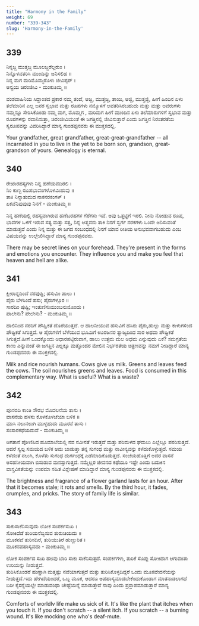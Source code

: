 ```yaml
---
title: "Harmony in the Family"
weight: 69
number: "339-343"
slug: 'Harmony-in-the-Family'
---
```


## 339
ನಿನ್ನಜ್ಜ ಮುತ್ತಜ್ಜ ಮೂಲಜ್ಜರೆಲ್ಲರುಂ ।  
ನಿನ್ನೊಳವತರಿಸಿ ಮುಂದಿನ್ನು ಜನಿಸಲಿಹ ॥  
ನಿನ್ನ ಮಗ ಮರಿಮೊಮ್ಮರೊಳು ಜೀವಿಪ್ಪರ್ ।  
ಅನ್ವಯ ಚಿರಂಜೀವಿ - ಮಂಕುತಿಮ್ಮ ॥ 

ವಂಶವಾಹಿನಿಯ ಸಿದ್ಧಾಂತದ ಪ್ರಕಾರ ನಮ್ಮ ತಂದೆ, ಅಜ್ಜ, ಮುತ್ತಜ್ಜ, ತಾಯಿ, ಅಜ್ಜಿ, ಮುತ್ತಜ್ಜಿ, ಹೀಗೆ ಹಿಂದಿನ ಏಳು ತಲೆಮಾರಿನ ಎಲ್ಲ ಜನರ ಸ್ವಭಾವ ಮತ್ತು ರೂಪಗಳು ನಮ್ಮೊಳಗೆ ಅವತರಿಸಿರಬಹುದು ಮತ್ತು ಮತ್ತು ಅವರುಗಳು ನಮ್ಮನ್ನೂ ಸೇರಿಸಿಕೊಂಡು ನಮ್ಮ ಮಗ, ಮೊಮ್ಮಗ , ಮರಿಮಗ ಹೀಗೆ ಮುಂದಿನ ಏಳು ತಲೆಮಾರುಗಳಿಗೆ ಸ್ವಭಾವ ಮತ್ತು ರೂಪಗಳನ್ನು ರವಾನಿಸುತ್ತಾ, ಚಿರಂಜೀವಿಯಂತೆ ಈ ಜಗತ್ತಿನಲ್ಲಿ ಜೀವಿಸುತ್ತಾರೆ ಎಂದು ಜಗತ್ತಿನ ನಿರಂತರತೆಯ ಸ್ವರೂಪವನ್ನು ವಿವರಿಸಿದ್ದಾರೆ ಮಾನ್ಯ ಗುಂಡಪ್ಪನವರು ಈ ಮುಕ್ತಕದಲ್ಲಿ.

Your grandfather, great grandfather, great-great-grandfather -- all incarnated in you to live in the yet to be born son, grandson, great-grandson of yours. Genealogy is eternal.

## 340
ರೇಖಾರಹಸ್ಯಗಳು ನಿನ್ನ ಹಣೆಯವದಿರಲಿ ।  
ನಿಂ ಕಾಣ್ಬ ರೂಪಭಾವಂಗಳೊಳಮಿಹುವು ॥  
ತಾಕಿ ನಿನ್ನಾತುಮದ ನಾಕನರಕಂಗಳ್ ।  
ಏಕವೆನಿಪುವುವು ನಿನಗೆ - ಮಂಕುತಿಮ್ಮ ॥ 

ನಿನ್ನ ಹಣೆಯಲ್ಲಿ ರಹಸ್ಯವಾಗಿರುವ ಹಣೆಬರಹಗಳ ಗೆರೆಗಳು ಇವೆ. ಅವು ಒತ್ತಟ್ಟಿಗೆ ಇರಲಿ. ನೀನು ನೋಡುವ ರೂಪ, ಭಾವಗಳ ಒಳಗೆ ಇರುವ ಸತ್ಯ ಮತ್ತು ಸತ್ವ, ನಿನ್ನ ಆತ್ಮವನು ತಾಕಿ ನಿನಗೆ ಸ್ವರ್ಗ ನರಕಗಳು ಒಂದೇ ಅನಿಸುವಂತೆ ಮಾಡುತ್ತವೆ  ಎಂದು ನಿನ್ನ ಮತ್ತು ಈ ಜಗದ ಸಂಬಂಧದಲ್ಲಿ ನಿನಗೆ ಯಾವ ರೀತಿಯ ಅನುಭವವಾಗಬಹುದು ಎಂಬ ವಿಷಯವನ್ನು ಉಲ್ಲೇಖಿಸಿದ್ದಾರೆ ಮಾನ್ಯ ಗುಂಡಪ್ಪನವರು. 

There may be secret lines on your forehead. They're present in the forms and emotions you encounter. They influence you and make you feel that heaven and hell are alike.

## 341
ಕ್ಷೀರಾನ್ನದಿಂದೆ ನರಪುಷ್ಟಿ; ಹಸುವಿಂ ಪಾಲು ।  
ಪೈರು ಬೆಳಸಿಂದೆ ಹಸು; ಪೈರುಗಳ್ಗೂರ ॥  
ಸಾರದಿಂ ಪುಷ್ಟಿ; ಇಂತುಣಿಸುಮುಂಬನುಮೊಂದು ।  
ಪಾಲೇನು? ಪೇಲೇನು? - ಮಂಕುತಿಮ್ಮ ॥ 

ಹಾಲಿನಿಂದ ನರರಿಗೆ ಪೌಷ್ಟಿಕತೆ ದೊರೆಯುತ್ತದೆ. ಆ ಹಾಲನೀಯುವ ಹಸುವಿಗೆ ಹಸಿರು ಪೈರು,ಹುಲ್ಲು ಮತ್ತು ಕಾಳುಗಳಿಂದ ಪೌಷ್ಟಿಕತೆ ಸಿಗುತ್ತದೆ. ಆ ಪೈರುಗಳಿಗೆ ಬೆಳೆಯುವ ಭೂಮಿಗೆ ಊರಜನರ ತ್ಯಾಜ್ಯದಿಂದ ಸಾರ ಅಥವಾ ಪೌಷ್ಟಿಕತೆ ಸಿಗುತ್ತದೆ.ಹೀಗೆ ಒಂದಕ್ಕೊಂದು ಅಧಾರಪಟ್ಟಿರುವಾಗ, ಹಾಲು ಉತ್ತಮ ಮಲ ಅಧಮ ಎನ್ನುವುದು ಏಕೆ? ಸಮಗ್ರತೆಯ ಕಾಣು ಎನ್ನುವಂತೆ ಈ ಜಗತ್ತಿನ ಎಲ್ಲಕ್ಕೂ ಮತ್ತೊಂದರ ಮೇಲಿನ ನಿರ್ಭರತೆಯ ಚಿತ್ರಣವನ್ನು ನಮಗೆ ನೀಡಿದ್ದಾರೆ ಮಾನ್ಯ ಗುಂಡಪ್ಪನವರು ಈ ಮುಕ್ತಕದಲ್ಲಿ.

Milk and rice nourish humans. Cows give us milk. Greens and leaves feed the cows. The soil nourishes greens and leaves. Food is consumed in this complementary way. What is useful? What is a waste?

## 342
ಪೂಸರದಿ ಕಾಂತಿ ಸೌರಭ ಮೊದಲನೆಯ ತಾಸು ।  
ವಾಸನೆಯ ಹಳಸು ಕೊಳಕೊಳಚೆಯಾ ಬಳಿಕ ॥  
ಮಾಸಿ ನಲುನಲುಗಿ ಮುಳ್ಳಹುದು ಮೂರನೆ ತಾಸು ।  
ಸಂಸಾರಕಥೆಯದುವೆ - ಮಂಕುತಿಮ್ಮ ॥ 

ಆಗತಾನೆ ಪೋಣಿಸಿದ ಹೂಮಾಲೆಯಲ್ಲಿ ನವ ನವೀನತೆ ಇರುತ್ತದೆ ಮತ್ತು ಪರಿಮಳದ ಘಮಲು ಎಲ್ಲೆಲ್ಲೂ ಪಸರಿಸುತ್ತದೆ. ಆದರೆ ಸ್ವಲ್ಪ ಸಮಯದ ಬಳಿಕ ಅದು ಬಾಡುತ್ತಾ ತನ್ನ ಸುಗಂಧ ಮತ್ತು ನಾವೀನ್ಯವನ್ನು ಕಳೆದುಕೊಳ್ಳುತ್ತದೆ. ಸಮಯ ಕಳೆದಂತೆ ನಲುಗಿ, ಕೊಳೆತು ಸುಗಂಧ ದುರ್ಗಂಧಕ್ಕೆ ಎಡೆಮಾಡಿಕೊಡುತ್ತದೆ. ಸಂಜೆಯಹೊತ್ತಿಗೆ ಅದರ ವಾಸನೆ ಅಸಹನೀಯವಾಗಿ ಬಿಸುಡುವ ಮನಸ್ಸಾಗುತ್ತದೆ. ನಮ್ಮೆಲ್ಲರ ಜೀವನದ ಕಥೆಯೂ ಇಷ್ಟೇ ಎಂದು ಬದುಕಿನ ವಾಸ್ತವಿಕತೆಯನ್ನು ಉಪಮಾ ಸಹಿತ ವಿಶ್ಲೇಷಣೆ ಮಾಡಿದ್ದಾರೆ ಮಾನ್ಯ ಗುಂಡಪ್ಪನವರು ಈ ಮುಕ್ತಕದಲ್ಲಿ.

The brightness and fragrance of a flower garland lasts for an hour. After that it becomes stale; it rots and smells. By the third hour, it fades, crumples, and pricks. The story of family life is similar.

## 343
ಸಾಕುಸಾಕೆನಿಸುವುದು ಲೋಕ ಸಂಪರ್ಕಸುಖ ।  
ಸೋಕಿದೆಡೆ ತುರಿಯನೆಬ್ಬಿಸುವ ತುರುಚಿಯದು ॥  
ಮೂಕನವೆ ತುರಿಸದಿರೆ, ತುರಿಯುತಿರೆ ಹುಣ್ಣುರಿತ ।  
ಮೂಕನಪಹಾಸ್ಯವದು - ಮಂಕುತಿಮ್ಮ ॥ 

ಲೋಕ ಸಂಪರ್ಕದ ಸುಖ ಹಲವು ಬಾರಿ ಸಾಕು ಸಾಕೆನಿಸುತ್ತದೆ. ಸಂಪರ್ಕಗಳು, ತುರಿಕೆ ಸೊಪ್ಪು ಸೋಕಿದಾಗ ಆಗುವಂತಾ ಉರಿಯನ್ನು ನೀಡುತ್ತವೆ.   
 ತುರಿಸಿಕೊಂಡರೆ ಹುಣ್ಣಾಗಿ ಮತ್ತಷ್ಟು ನವೆಯಾಗುತ್ತದೆ ಮತ್ತು ತುರಿಸಿಕೊಳ್ಳದಿದ್ದರೆ ಒಂದು ಮೂಕವೇದನೆಯನ್ನು ನೀಡುತ್ತದೆ.ಇದು ಹೇಗಿದೆಯಂದರೆ, ಒಬ್ಬ ಮೂಕ, ಆದರೂ ಅಪಹಾಸ್ಯಮಾಡಬೇಕೆಂದುಕೊಂಡಾಗ ಮಾತನಾಡಲಾಗದೆ ಬರೀ ಕೈಸನ್ನೆಯಲ್ಲೇ ಮಾಡುವಂಥಾ ಚೇಷ್ಟೆಯನ್ನೆ ಮಾಡುತ್ತೇವೆ ನಾವು ಎಂದು ಪ್ರಸ್ತಾಪಮಾಡುತ್ತಾರೆ ಮಾನ್ಯ ಗುಂಡಪ್ಪನವರು ಈ ಮುಕ್ತಕದಲ್ಲಿ.

Comforts of worldlv life make us sick of it. It's like the plant that itches when you touch it. If you don't scratch -- a silent itch. If you scratch -- a burning wound. It's like mocking one who's deaf-mute.